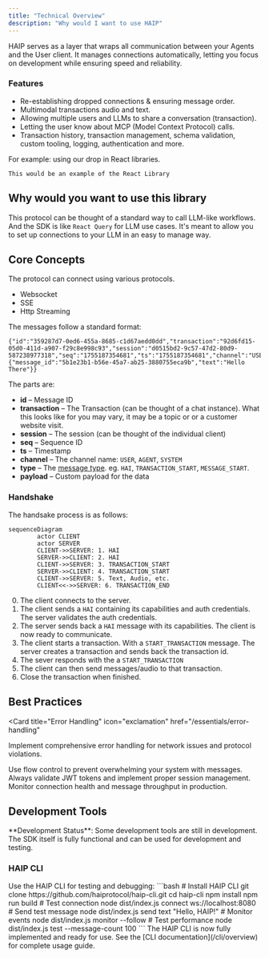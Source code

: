 ```yaml
---
title: "Technical Overview"
description: "Why would I want to use HAIP"
---
```


HAIP serves as a layer that wraps all communication between your Agents and the User client. It manages connections automatically, letting you focus on development while ensuring speed and reliability.

### Features

- Re-establishing dropped connections & ensuring message order.
- Multimodal transactions audio and text.
- Allowing multiple users and LLMs to share a conversation (transaction).
- Letting the user know about MCP (Model Context Protocol) calls.
- Transaction history, transaction management, schema validation, custom tooling, logging, authentication and more.

For example: using our drop in React libraries.

```
This would be an example of the React Library
```

## Why would you want to use this library

This protocol can be thought of a standard way to call LLM-like workflows. And the SDK is like `React Query` for LLM use cases. It's meant to allow you to set up connections to your LLM in an easy to manage way.

## Core Concepts

The protocol can connect using various protocols.

- Websocket
- SSE
- Http Streaming

The messages follow a standard format:

```
{"id":"359287d7-0ed6-455a-8685-c1d67aedd0dd","transaction":"92d6fd15-05d0-411d-a907-f29c8e998c93","session":"d0515bd2-9c57-47d2-80d9-587238977318","seq":"1755187354681","ts":"1755187354681","channel":"USER","type":"MESSAGE_PART","payload":{"message_id":"5b1e23b1-b56e-45a7-ab25-3880755eca9b","text":"Hello There"}}
```

The parts are:

- **id** – Message ID
- **transaction** – The Transaction (can be thought of a chat instance). What this looks like for you may vary, it may be a topic or or a customer website visit.
- **session** – The session (can be thought of the individual client)
- **seq** – Sequence ID
- **ts** – Timestamp
- **channel** – The channel name: `USER`, `AGENT`, `SYSTEM`
- **type** – The [message type](https://github.com/haiprotocol/haip/tree/main/%40types/constants.ts). eg. `HAI`, `TRANSACTION_START`, `MESSAGE_START`.
- **payload** – Custom payload for the data

### Handshake

The handsake process is as follows:

```mermaid
sequenceDiagram
        actor CLIENT
        actor SERVER
        CLIENT->>SERVER: 1. HAI
        SERVER->>CLIENT: 2. HAI
        CLIENT->>SERVER: 3. TRANSACTION_START
        SERVER->>CLIENT: 4. TRANSACTION_START
        CLIENT->>SERVER: 5. Text, Audio, etc.
        CLIENT<<->>SERVER: 6. TRANSACTION_END
```

0. The client connects to the server.
1. The client sends a `HAI` containing its capabilities and auth credentials.
   The server validates the auth credentials.
2. The server sends back a `HAI` message with its capabilities.
   The client is now ready to communicate.
3. The client starts a transaction. With a `START_TRANSACTION` message.
   The server creates a transaction and sends back the transaction id.
4. The sever responds with the a `START_TRANSACTION`
5. The client can then send messages/audio to that transaction.
6. Close the transaction when finished.

## Best Practices

<CardGroup cols={2}>

<Card
  title="Error Handling"
  icon="exclamation"
  href="/essentials/error-handling"
>
  Implement comprehensive error handling for network issues and protocol
  violations.
</Card>

<Card title="Flow Control" icon="sliders" href="/essentials/flow-control">
  Use flow control to prevent overwhelming your system with messages.
</Card>

<Card title="Authentication" icon="shield" href="/essentials/authentication">
  Always validate JWT tokens and implement proper session management.
</Card>

<Card title="Monitoring" icon="chart-line" href="/essentials/monitoring">
  Monitor connection health and message throughput in production.
</Card>

</CardGroup>

## Development Tools

<Note>
  **Development Status**: Some development tools are still in development. The
  SDK itself is fully functional and can be used for development and testing.
</Note>

### HAIP CLI

<Accordion icon="wrench" title="HAIP CLI">
  Use the HAIP CLI for testing and debugging: ```bash # Install HAIP CLI git
  clone https://github.com/haiprotocol/haip-cli.git cd haip-cli npm install npm
  run build # Test connection node dist/index.js connect ws://localhost:8080 #
  Send test message node dist/index.js send text "Hello, HAIP!" # Monitor events
  node dist/index.js monitor --follow # Test performance node dist/index.js test
  --message-count 100 ```
  <Note>
    The HAIP CLI is now fully implemented and ready for use. See the [CLI
    documentation](/cli/overview) for complete usage guide.
  </Note>
</Accordion>
